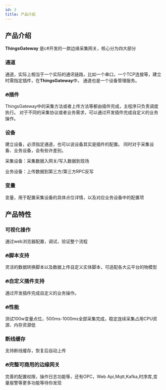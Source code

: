 ```yaml
---
id: 2
title: 产品介绍
---
```


## 产品介绍

**ThingsGateway** 是c#开发的一款边缘采集网关，核心分为四大部分

### 通道

通道，实际上相当于一个实际的通讯链路，比如一个串口，一个TCP连接等，建立时需指定插件，在**ThingsGateway**中，
通道也是一个设备管理服务。

### 🔥插件

ThingsGateway中的采集方法或者上传方法等都由插件完成，主程序只负责调度执行。
对于不同的采集协议或者业务需求，可以通过开发插件完成自定义的业务操作。

### 设备

建立设备，必须指定通道，也可以说设备其实是插件的配置。
同时对于采集设备、业务设备，会有些许差别。

采集设备：采集数据入网关/写入数据到现场

业务设备：上传数据到第三方/第三方RPC反写

### 变量

变量，用于配置采集设备的具体点位详情，以及对应业务设备中的配置项


## 产品特性


### 可视化操作

通过web浏览器配置，调试，验证整个流程

### 🔥脚本支持

灵活的数据转换脚本以及数据上传自定义实体脚本，可适配各大云平台的物模型

### 🔥自定义插件支持

通过开发插件完成自定义的业务操作。

### 🔥性能

测试100w变量点位，500ms-1000ms全部采集完成，稳定连续采集占用CPU资源、内存资源低

### 断线缓存

支持断线缓存，恢复后自动上传

### 🔥完整可商用的边缘网关

完善的配置权限，操作日志功能等，还有OPC，Web Api,Mqtt,Kafka,时序库,变量报警等更多功能等待你发现
